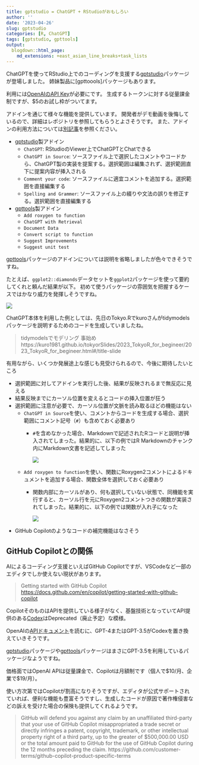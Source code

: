 ```yaml
---
title: gptstudio = ChatGPT + RStudioがおもしろい
author: ''
date: '2023-04-26'
slug: gptstudio
categories: [R, ChatGPT]
tags: [gptstudio, gpttools]
output:
  blogdown::html_page:
    md_extensions: +east_asian_line_breaks+task_lists
---
```


ChatGPTを使ってRStudio上でのコーディングを支援する[gptstudio]パッケージが登場しました。
姉妹製品に[gpttoools]パッケージもあります。

利用には[OpenAIのAPI Key](https://platform.openai.com/account/api-keys)が必要にです。
生成するトークンに対する従量課金制ですが、$5のお試し枠がついてます。

アドインを通じて様々な機能を提供しています。
開発者がデモ動画を後悔しているので、詳細はレポジトリを参照してもらうとよさそうです。
また、アドインの利用方法については[別記事](https://gihyo.jp/article/2022/10/increase-productivity-of-r-02?summary)を参照ください。

- [gptstudio]製アドイン
    - `ChatGPT`: RStudioのViewer上でChatGPTとChatできる
    - `ChatGPT in Source`: ソースファイル上で選択したコメントやコードから、ChatGPT製の実装を提案する。選択範囲は編集されず、選択範囲直下に提案内容が挿入される
    - `Comment your code`: ソースファイルに適宜コメントを追加する。選択範囲を直接編集する
    - `Spelling and Grammer`: ソースファイル上の綴りや文法の誤りを修正する。選択範囲を直接編集する
- [gpttools]製アドイン
    - `Add roxygen to function`
    - `ChatGPT with Retrieval` 
    - `Document Data`
    - `Convert script to function`
    - `Suggest Improvements`
    - `Suggest unit test`

[gpttools]パッケージのアドインについては説明を省略しましたが色々できそうですね。

たとえば、`ggplot2::diamonds`データセットを`ggplot2`パッケージを使って要約してくれと頼んだ結果が以下。
初めて使うパッケージの雰囲気を把握するケースではかなり威力を発揮しそうですね。

![](images/ggplot2.jpeg)

ChatGPT本体を利用した例としては、先日のTokyo.Rでkuroさんがtidymodelsパッケージを説明するためのコードを生成していましたね。

> tidymodelsでモデリング 事始め
> https://kuro1981.github.io/tokyorSlides/2023_TokyoR_for_begineer/2023_TokyoR_for_begineer.html#/title-slide

有用ながら、いくつか発展途上な感じも見受けられるので、今後に期待したいところ

- 選択範囲に対してアドインを実行した後、結果が反映されるまで無反応に見える
- 結果反映までにカーソル位置を変えるとコードの挿入位置が狂う
- 選択範囲に注意が必要で、カーソル位置が文脈を読み取るほどの機能はない
    - `ChatGPT in Source`を使い、コメントからコードを生成する場合、選択範囲にコメント記号（`#`）も含めておく必要あり
        - `#`を含めなかった場合、Markdownで記述されたRコードと説明が挿入されてしまった。結果的に、以下の例ではR Markdownのチャンク内にMarkdown文書を記述してしまった

          ![](images/chatgpt-in-source.png)

    - `Add roxygen to function`を使い、関数にRoxygen2コメントによるドキュメントを追加する場合、関数全体を選択しておく必要あり
        - 関数内部にカーソルがあり、何も選択していない状態で、同機能を実行すると、カーソル行を元にRoxygen2コメントつきの関数が実装されてしまった。結果的に、以下の例では関数が入れ子になった

          ![](images/roxygen.png)

- GitHub Copilotのようなコードの補完機能はなさそう

## GitHub Copilotとの関係

AIによるコーディング支援といえばGitHub Copilotですが、VSCodeなど一部のエディタでしか使えない現状があります。

> Getting started with GitHub Copilot <https://docs.github.com/en/copilot/getting-started-with-github-copilot>

CopilotそのものはAPIを提供している様子がなく、基盤技術となっていてAPI提供のある[Codex](https://platform.openai.com/docs/models/gpt-3)はDeprecated（廃止予定）な模様。

OpenAIの[APIドキュメント](https://platform.openai.com/docs/models/overview)を読むに、GPT-4またはGPT-3.5がCodexを置き換えていきそうです。

[gptstudio]パッケージや[gpttools]パッケージはまさにGPT-3.5を利用しているパッケージなようですね。

価格面ではOpenAI APIは従量課金で、Copilotは月額制です（個人で\$10/月、企業で\$19/月）。

使い方次第ではCopilotが割高になりそうですが、エディタが公式サポートされていれば、便利な機能も豊富そうですし、生成したコードが原因で著作権侵害などの訴えを受けた場合の保険も提供してくれるようです。

> GitHub will defend you against any claim by an unaffiliated third-party that your use of GitHub Copilot misappropriated a trade secret or directly infringes a patent, copyright, trademark, or other intellectual property right of a third party, up to the greater of $500,000.00 USD or the total amount paid to GitHub for the use of GitHub Copilot during the 12 months preceding the claim. 
> https://github.com/customer-terms/github-copilot-product-specific-terms

[gptstudio]: https://github.com/JamesHWade/gptstudio/

[gpttools]: https://github.com/JamesHWade/gpttools/

